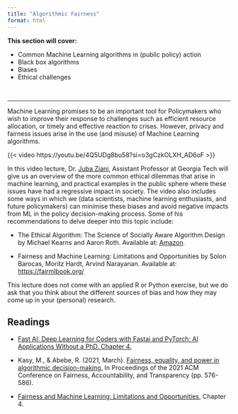 ```yaml
---
title: "Algorithmic Fairness"
format: html
---
```


**This section will cover:**

+ Common Machine Learning algorithms in (public policy) action
+ Black box algorithms
+ Biases
+ Ethical challenges

<br>

<hr>

Machine Learning promises to be an important tool for Policymakers who wish to improve their response to challenges such as efficient resource allocation, or timely and effective reaction to crises. However, privacy and fairness issues arise in the use (and misuse) of Machine Learning algorithms. 

{{< video https://youtu.be/4Q5UDg8bu58?si=o3gCzkOLXH_AD6oF >}}

In this video lecture, Dr. [Juba Ziani](https://www.juba-ziani.com/), Assistant Professor at Georgia Tech will give us an overview of the more common ethical dilemmas that arise in machine learning, and practical examples in the public sphere where these issues have had a regressive impact in society. The video also includes some ways in which we (data scientists, machine learning enthusiasts, and future policymakers) can minimise these biases and avoid negative impacts from ML in the policy decision-making process. Some of his recommendations to delve deeper into this topic include:

- The Ethical Algorithm: The Science of Socially Aware Algorithm Design by Michael Kearns and Aaron Roth. Available at: [Amazon](https://www.amazon.com/Ethical-Algorithm-Science-Socially-Design/dp/0190948205).

- Fairness and Machine Learning: Limitations and Opportunities by Solon Barocas, Moritz Hardt, Arvind Narayanan. Available at: [https://fairmlbook.org/](https://fairmlbook.org/)


This lecture does not come with an applied R or Python exercise, but we do ask that you think about the different sources of bias and how they may come up in your (personal) research. 

## Readings

- [Fast AI: Deep Learning for Coders with Fastai and PyTorch: AI Applications Without a PhD,  Chapter 4.](https://colab.research.google.com/github/fastai/fastbook/blob/master/03_ethics.ipynb)

- Kasy, M., & Abebe, R. (2021, March). [Fairness, equality, and power in algorithmic decision-making.](https://maxkasy.github.io/home/files/papers/fairness_equality_power.pdf) In Proceedings of the 2021 ACM Conference on Fairness, Accountability, and Transparency (pp. 576-586).

- [Fairness and Machine Learning: Limitations and Opportunities](https://fairmlbook.org/), Chapter 4.
